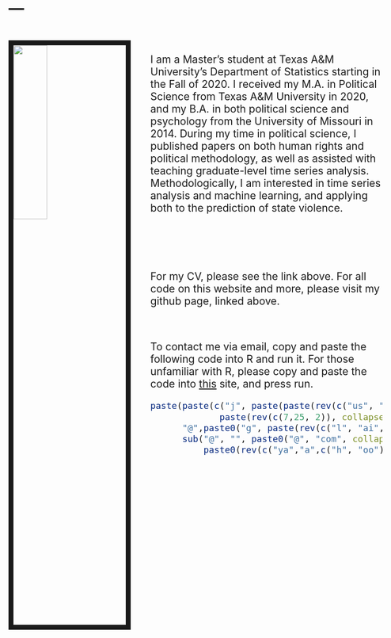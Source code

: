 ---
---
<img src="images/headshot_tamu.jpg" style="width:30%; border:10px solid; margin-right: 40px; margin-top: 20px" align="left">

<style type="text/css">

  body{ /* Normal  */
      font-size: 21px;
    }
  
</style>



\

I am a Master's student at Texas A\&M University's Department of Statistics starting in the Fall of 2020. I received my M.A. in Political Science from Texas A\&M University in 2020, and my B.A. in both political science and psychology from the University of Missouri in 2014. During my time in political science, I published papers on both human rights and political methodology, as well as assisted with teaching graduate-level time series analysis. Methodologically, I am interested in time series analysis and machine learning, and applying both to the prediction of state violence. 

\

\

For my CV, please see the link above. For all code on this website and more, please visit my github page, linked above. 

\

To contact me via email, copy and paste the following code into R and run it. For those unfamiliar with R, please copy and paste the code into [this](https://rdrr.io/snippets/) site, and press run.

```r
paste(paste(c("j", paste(paste(rev(c("us", "a", "eh", "ni")), collapse=""), 
             paste(rev(c(7,25, 2)), collapse=""), sep="")), collapse=""),
      "@",paste0("g", paste(rev(c("l", "ai", "m")), collapse=""), sep="."),
      sub("@", "", paste0("@", "com", collapse=""),
          paste0(rev(c("ya","a",c("h", "oo"))), collapse="")) , collapse = "", sep="")
```